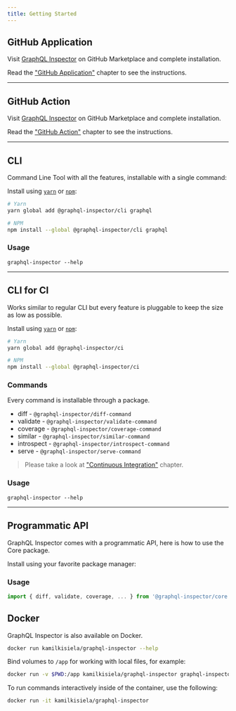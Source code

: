 ```yaml
---
title: Getting Started
---
```


## GitHub Application

Visit [GraphQL Inspector](https://github.com/marketplace/graphql-inspector) on GitHub Marketplace and complete installation.

Read the ["GitHub Application"](../products/github) chapter to see the instructions.

---

## GitHub Action

Visit [GraphQL Inspector](https://github.com/marketplace/actions/graphql-inspector) on GitHub Marketplace and complete installation.

Read the ["GitHub Action"](../products/action) chapter to see the instructions.

---

## CLI

Command Line Tool with all the features, installable with a single command:

Install using [`yarn`](https://yarnpkg.com/en) or [`npm`](https://npmjs.com):

```sh
# Yarn
yarn global add @graphql-inspector/cli graphql

# NPM
npm install --global @graphql-inspector/cli graphql
```

### Usage

    graphql-inspector --help

---

## CLI for CI

Works similar to regular CLI but every feature is pluggable to keep the size as low as possible.

Install using [`yarn`](https://yarnpkg.com/en) or [`npm`](https://npmjs.com):

```sh
# Yarn
yarn global add @graphql-inspector/ci

# NPM
npm install --global @graphql-inspector/ci
```

### Commands

Every command is installable through a package.

- diff - `@graphql-inspector/diff-command`
- validate - `@graphql-inspector/validate-command`
- coverage - `@graphql-inspector/coverage-command`
- similar - `@graphql-inspector/similar-command`
- introspect - `@graphql-inspector/introspect-command`
- serve - `@graphql-inspector/serve-command`

> Please take a look at ["Continuous Integration"](../products/ci) chapter.

### Usage

    graphql-inspector --help

---

## Programmatic API

GraphQL Inspector comes with a programmatic API, here is how to use the Core package.

Install using your favorite package manager:

<PackageInstall packages="@graphql-inspector/core" />

### Usage

```ts
import { diff, validate, coverage, ... } from '@graphql-inspector/core'
```

## Docker

GraphQL Inspector is also available on Docker.

```sh
docker run kamilkisiela/graphql-inspector --help
```

Bind volumes to `/app` for working with local files, for example:

```sh
docker run -v $PWD:/app kamilkisiela/graphql-inspector graphql-inspector diff old.graphql new.graphql
```

To run commands interactively inside of the container, use the following:

```sh
docker run -it kamilkisiela/graphql-inspector
```
